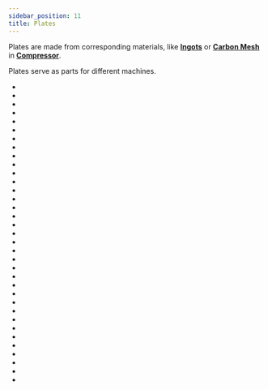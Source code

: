 ```yaml
---
sidebar_position: 11
title: Plates
---
```


<ItemImage file="aluminum_plate" alt="Plates" size="200" />

Plates are made from corresponding materials, like [**Ingots**](/docs/items/ingots)
or [**Carbon Mesh**](/docs/items/parts/carbon_mesh) in [**Compressor**](/docs/blocks/machines/compressor). 

Plates serve as parts for different machines.

- <McItem slug="techreborn:aluminum_plate" />
- <McItem slug="techreborn:brass_plate" />
- <McItem slug="techreborn:bronze_plate" />
- <McItem slug="techreborn:carbon_plate" />
- <McItem slug="techreborn:chrome_plate" />
- <McItem slug="techreborn:coal_plate" />
- <McItem slug="techreborn:copper_plate" />
- <McItem slug="techreborn:diamond_plate" />
- <McItem slug="techreborn:electrum_plate" />
- <McItem slug="techreborn:emerald_plate" />
- <McItem slug="techreborn:gold_plate" />
- <McItem slug="techreborn:invar_plate" />
- <McItem slug="techreborn:iridium_plate" />
- <McItem slug="techreborn:iron_plate" />
- <McItem slug="techreborn:lazurite_plate" />
- <McItem slug="techreborn:lead_plate" />
- <McItem slug="techreborn:nickel_plate" />
- <McItem slug="techreborn:obsidian_plate" />
- <McItem slug="techreborn:peridot_plate" />
- <McItem slug="techreborn:platinum_plate" />
- <McItem slug="techreborn:red_garnet_plate" />
- <McItem slug="techreborn:redstone_plate" />
- <McItem slug="techreborn:refined_iron_plate" />
- <McItem slug="techreborn:ruby_plate" />
- <McItem slug="techreborn:sapphire_plate" />
- <McItem slug="techreborn:silicon_plate" />
- <McItem slug="techreborn:silver_plate" />
- <McItem slug="techreborn:steel_plate" />
- <McItem slug="techreborn:tin_plate" />
- <McItem slug="techreborn:titanium_plate" />
- <McItem slug="techreborn:tungsten_plate" />
- <McItem slug="techreborn:tungstensteel_plate" />
- <McItem slug="techreborn:wooden_plate" />
- <McItem slug="techreborn:yellow_garnet_plate" />
- <McItem slug="techreborn:zinc_plate" />
